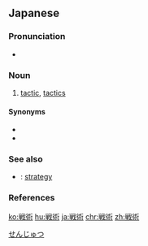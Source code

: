 {{also|戰術}}
==Japanese==
{{ja-kanjitab|せん|じゅつ|yomi=o}}

===Pronunciation===
* {{ja-pron|せんじゅつ|y=o|acc=0|acc_ref=NHK}}

===Noun===
{{ja-noun|せんじゅつ|kyu=戰術}}

# [[tactic]], [[tactics]]

====Synonyms====
* {{ja-r|戦法|せんぽう}}
* {{ja-r|タクティクス}}

===See also===
* {{ja-r|戦略|せんりゃく}}: [[strategy]]

===References===
<references/>

[[Category:ja:Military|せんじゅつ]]

[[ko:戦術]]
[[hu:戦術]]
[[ja:戦術]]
[[chr:戦術]]
[[zh:戦術]]